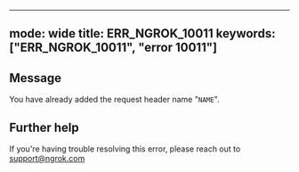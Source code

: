 
---
mode: wide
title: ERR_NGROK_10011
keywords: ["ERR_NGROK_10011", "error 10011"]
---

## Message
You have already added the request header name "`NAME`".




## Further help
If you're having trouble resolving this error, please reach out to [support@ngrok.com](mailto:support@ngrok.com?subject=Help%20with%20ERR_NGROK_10011)

